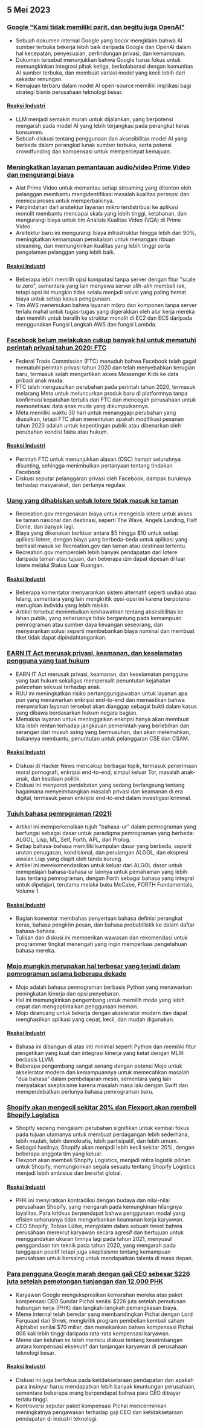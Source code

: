 

<CallToAction />

<Steps>

## 5 Mei 2023

### [Google "Kami tidak memiliki parit, dan begitu juga OpenAI"](https://www.semianalysis.com/p/google-we-have-no-moat-and-neither)

- Sebuah dokumen internal Google yang bocor mengklaim bahwa AI sumber terbuka bekerja lebih baik daripada Google dan OpenAI dalam hal kecepatan, penyesuaian, perlindungan privasi, dan kemampuan.
- Dokumen tersebut menunjukkan bahwa Google harus fokus untuk memungkinkan integrasi pihak ketiga, berkolaborasi dengan komunitas AI sumber terbuka, dan membuat variasi model yang kecil lebih dari sekadar renungan.
- Kemajuan terbaru dalam model AI open-source memiliki implikasi bagi strategi bisnis perusahaan teknologi besar.

#### [Reaksi Industri](http://news.ycombinator.com/item?id=35813322)

- LLM menjadi semakin murah untuk dijalankan, yang berpotensi mengarah pada model AI yang lebih terjangkau pada perangkat keras konsumen.
- Sebuah diskusi tentang penggunaan dan aksesibilitas model AI yang berbeda dalam perangkat lunak sumber terbuka, serta potensi crowdfunding dan kompensasi untuk mempercepat kemajuan.

### [Meningkatkan layanan pemantauan audio/video Prime Video dan mengurangi biaya](https://www.primevideotech.com/video-streaming/scaling-up-the-prime-video-audio-video-monitoring-service-and-reducing-costs-by-90)

- Alat Prime Video untuk memantau setiap streaming yang ditonton oleh pelanggan membantu mengidentifikasi masalah kualitas persepsi dan memicu proses untuk memperbaikinya.
- Perpindahan dari arsitektur layanan mikro terdistribusi ke aplikasi monolit membantu mencapai skala yang lebih tinggi, ketahanan, dan mengurangi biaya untuk tim Analisis Kualitas Video (VQA) di Prime Video.
- Arsitektur baru ini mengurangi biaya infrastruktur hingga lebih dari 90%, meningkatkan kemampuan penskalaan untuk menangani ribuan streaming, dan memungkinkan kualitas yang lebih tinggi serta pengalaman pelanggan yang lebih baik.

#### [Reaksi Industri](http://news.ycombinator.com/item?id=35811741)

- Beberapa lebih memilih opsi komputasi tanpa server dengan fitur "scale to zero", sementara yang lain menyewa server alih-alih membeli rak, tetapi opsi ini mungkin tidak selalu menjadi solusi yang paling hemat biaya untuk setiap kasus penggunaan.
- Tim AWS menemukan bahwa layanan mikro dan komponen tanpa server terlalu mahal untuk tugas-tugas yang digerakkan oleh alur kerja mereka dan memilih untuk beralih ke struktur monolit di EC2 dan ECS daripada menggunakan Fungsi Langkah AWS dan fungsi Lambda.

### [Facebook belum melakukan cukup banyak hal untuk mematuhi perintah privasi tahun 2020: FTC](https://arstechnica.com/tech-policy/2023/05/ftc-says-facebook-violated-privacy-order-proposes-ban-on-monetizing-youth-data/)

- Federal Trade Commission (FTC) menuduh bahwa Facebook telah gagal mematuhi perintah privasi tahun 2020 dan telah menyebabkan kerugian baru, termasuk salah mengartikan akses Messenger Kids ke data pribadi anak muda.
- FTC telah mengusulkan perubahan pada perintah tahun 2020, termasuk melarang Meta untuk meluncurkan produk baru di platformnya tanpa konfirmasi kepatuhan tertulis dari FTC dan mencegah perusahaan untuk memonetisasi data anak muda yang dikumpulkannya.
- Meta memiliki waktu 30 hari untuk menanggapi perubahan yang diusulkan, tetapi FTC akan menentukan apakah modifikasi pesanan tahun 2020 adalah untuk kepentingan publik atau dibenarkan oleh perubahan kondisi fakta atau hukum.

#### [Reaksi Industri](http://news.ycombinator.com/item?id=35814081)

- Perintah FTC untuk menunjukkan alasan (OSC) hampir seluruhnya disunting, sehingga menimbulkan pertanyaan tentang tindakan Facebook
- Diskusi seputar pelanggaran privasi oleh Facebook, dampak buruknya terhadap masyarakat, dan perlunya regulasi

### [Uang yang dihabiskan untuk lotere tidak masuk ke taman](https://outdoorstatus.com/articles/recreation-gov-lottery-fees/)

- Recreation.gov mengenakan biaya untuk mengelola lotere untuk akses ke taman nasional dan destinasi, seperti The Wave, Angels Landing, Half Dome, dan banyak lagi.
- Biaya yang dikenakan berkisar antara $5 hingga $10 untuk setiap aplikasi lotere, dengan biaya yang berbeda-beda untuk aplikasi yang berhasil masuk ke Recreation.gov dan taman atau destinasi tertentu.
- Recreation.gov memperoleh lebih banyak pendapatan dari lotere daripada taman atau tujuan, dan beberapa izin dapat dipesan di luar lotere melalui Status Luar Ruangan.

#### [Reaksi Industri](http://news.ycombinator.com/item?id=35809570)

- Beberapa komentator menyarankan sistem alternatif seperti undian atau lelang, sementara yang lain mengkritik opsi-opsi ini karena berpotensi merugikan individu yang lebih miskin.
- Artikel tersebut menimbulkan kekhawatiran tentang aksesibilitas ke lahan publik, yang seharusnya tidak bergantung pada kemampuan pemrograman atau sumber daya keuangan seseorang, dan menyarankan solusi seperti membebankan biaya nominal dan membuat tiket tidak dapat dipindahtangankan.

### [EARN IT Act merusak privasi, keamanan, dan keselamatan pengguna yang taat hukum](https://techfreedom.org/earn-it-act-remains-a-threat-to-liberty-security-safety-of-children/)

- EARN IT Act merusak privasi, keamanan, dan keselamatan pengguna yang taat hukum sekaligus mempersulit penuntutan kejahatan pelecehan seksual terhadap anak.
- RUU ini meningkatkan risiko pertanggungjawaban untuk layanan apa pun yang menawarkan enkripsi end-to-end dan memastikan bahwa menawarkan layanan tersebut akan dianggap sebagai bukti dalam kasus yang dibawa berdasarkan hukum negara bagian.
- Memaksa layanan untuk meninggalkan enkripsi hanya akan membuat kita lebih rentan terhadap jangkauan pemerintah yang berlebihan dan serangan dari musuh asing yang bermusuhan, dan akan melemahkan, bukannya membantu, penuntutan untuk pelanggaran CSE dan CSAM.

#### [Reaksi Industri](http://news.ycombinator.com/item?id=35814113)

- Diskusi di Hacker News mencakup berbagai topik, termasuk penerimaan moral pornografi, enkripsi end-to-end, simpul keluar Tor, masalah anak-anak, dan keadaan politik.
- Diskusi ini menyoroti perdebatan yang sedang berlangsung tentang bagaimana menyeimbangkan masalah privasi dan keamanan di era digital, termasuk peran enkripsi end-to-end dalam investigasi kriminal.

### [Tujuh bahasa pemrograman (2021)](https://madhadron.com/programming/seven_ur_languages.html)

- Artikel ini memperkenalkan tujuh "bahasa-ur" dalam pemrograman yang berfungsi sebagai dasar untuk paradigma pemrograman yang berbeda: ALGOL, Lisp, ML, Self, Forth, APL, dan Prolog.
- Setiap bahasa-bahasa memiliki kumpulan dasar yang berbeda, seperti urutan penugasan, kondisional, dan perulangan ALGOL, dan ekspresi awalan Lisp yang diapit oleh tanda kurung.
- Artikel ini merekomendasikan untuk keluar dari ALGOL dasar untuk mempelajari bahasa-bahasa ur lainnya untuk pemahaman yang lebih luas tentang pemrograman, dengan Forth sebagai bahasa yang integral untuk dipelajari, terutama melalui buku McCabe, FORTH Fundamentals, Volume 1.

#### [Reaksi Industri](http://news.ycombinator.com/item?id=35813496)

- Bagian komentar membahas penyertaan bahasa definisi perangkat keras, bahasa pengirim pesan, dan bahasa probabilistik ke dalam daftar bahasa-bahasa.
- Tulisan dan diskusi ini memberikan wawasan dan rekomendasi untuk programmer tingkat menengah yang ingin memperluas pengetahuan bahasa mereka.

### [Mojo mungkin merupakan hal terbesar yang terjadi dalam pemrograman selama beberapa dekade](https://www.fast.ai/posts/2023-05-03-mojo-launch.html)

- Mojo adalah bahasa pemrograman berbasis Python yang menawarkan peningkatan kinerja dan opsi penyebaran.
- Hal ini memungkinkan pengembang untuk memilih mode yang lebih cepat dan mengoptimalkan penggunaan memori.
- Mojo dirancang untuk bekerja dengan akselerator modern dan dapat menghasilkan aplikasi yang cepat, kecil, dan mudah digunakan.

#### [Reaksi Industri](http://news.ycombinator.com/item?id=35809658)

- Bahasa ini dibangun di atas inti minimal seperti Python dan memiliki fitur pengetikan yang kuat dan integrasi kinerja yang ketat dengan MLIR berbasis LLVM.
- Beberapa pengembang sangat senang dengan potensi Mojo untuk akselerator modern dan kemampuannya untuk memecahkan masalah "dua bahasa" dalam pembelajaran mesin, sementara yang lain menyatakan skeptisisme karena masalah masa lalu dengan Swift dan memperdebatkan perlunya bahasa pemrograman baru.

### [Shopify akan mengecil sekitar 20% dan Flexport akan membeli Shopify Logistics](https://news.shopify.com/important-team-and-business-changes)

- Shopify sedang mengalami perubahan signifikan untuk kembali fokus pada tujuan utamanya untuk membuat perdagangan lebih sederhana, lebih mudah, lebih demokratis, lebih partisipatif, dan lebih umum.
- Sebagai hasilnya, Shopify akan menjadi lebih kecil sekitar 20%, dengan beberapa anggota tim yang keluar.
- Flexport akan membeli Shopify Logistics, menjadi mitra logistik pilihan untuk Shopify, memungkinkan segala sesuatu tentang Shopify Logistics menjadi lebih ambisius dan bersifat global.

#### [Reaksi Industri](http://news.ycombinator.com/item?id=35813763)

- PHK ini menyiratkan kontradiksi dengan budaya dan nilai-nilai perusahaan Shopify, yang mengarah pada kemungkinan hilangnya loyalitas. Para kritikus berpendapat bahwa penggunaan modal yang efisien seharusnya tidak mengorbankan keamanan kerja karyawan.
- CEO Shopify, Tobias Lütke, mengklaim dalam sebuah tweet bahwa perusahaan merekrut karyawan secara agresif dan bertujuan untuk menggandakan ukuran timnya lagi pada tahun 2021, menyusul penggandaan tim teknik pada tahun 2020, yang mengarah pada tanggapan positif tetapi juga skeptisisme tentang kemampuan perusahaan untuk bersaing untuk mendapatkan talenta di masa depan.

### [Para pengguna Google marah dengan gaji CEO sebesar $226 juta setelah pemotongan tunjangan dan 12.000 PHK](https://arstechnica.com/tech-policy/2023/05/googlers-angry-about-ceos-226m-pay-after-cuts-in-perks-and-12000-layoffs/)

- Karyawan Google mengekspresikan kemarahan mereka atas paket kompensasi CEO Sundar Pichai senilai $226 juta setelah pemutusan hubungan kerja (PHK) dan langkah-langkah pemangkasan biaya.
- Meme internal telah beredar yang membandingkan Pichai dengan Lord Farquaad dari Shrek, mengkritik program pembelian kembali saham Alphabet senilai $70 miliar, dan menekankan bahwa kompensasi Pichai 808 kali lebih tinggi daripada rata-rata kompensasi karyawan.
- Meme dan keluhan ini telah memicu diskusi tentang keseimbangan antara kompensasi eksekutif dan tunjangan karyawan di perusahaan teknologi besar.

#### [Reaksi Industri](http://news.ycombinator.com/item?id=35821927)

- Diskusi ini juga berfokus pada ketidaksetaraan pendapatan dan apakah para insinyur harus mendapatkan lebih banyak keuntungan perusahaan, sementara beberapa orang berpendapat bahwa para CEO dibayar terlalu tinggi.
- Kontroversi seputar paket kompensasi Pichai mencerminkan meningkatnya pengawasan terhadap gaji CEO dan ketidaksetaraan pendapatan di industri teknologi.

</Steps>
